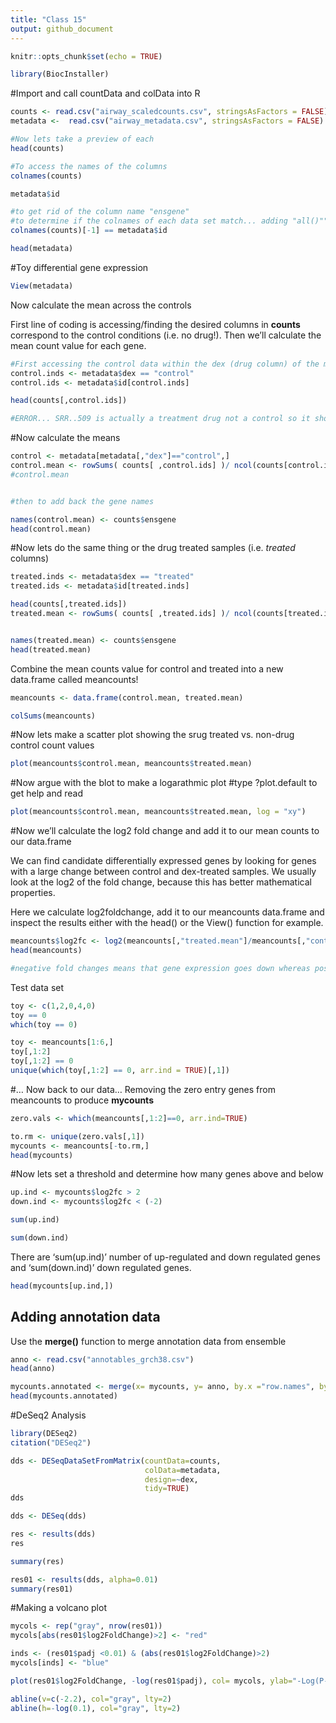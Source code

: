 ```yaml
---
title: "Class 15"
output: github_document
---
```


```r
knitr::opts_chunk$set(echo = TRUE)
```

```r
library(BiocInstaller)
```
#Import and call countData and colData into R
```r
counts <- read.csv("airway_scaledcounts.csv", stringsAsFactors = FALSE)
metadata <-  read.csv("airway_metadata.csv", stringsAsFactors = FALSE)
```

```r
#Now lets take a preview of each
head(counts)
```
```r
#To access the names of the columns
colnames(counts)
```
```r
metadata$id
```


```r
#to get rid of the column name "ensgene"
#to determine if the colnames of each data set match... adding "all()"" before colnames checks for all data within 
colnames(counts)[-1] == metadata$id
```

```r
head(metadata)
```

#Toy differential gene expression 
```r
View(metadata)
```

Now calculate the mean across the controls 

First line of coding is accessing/finding the desired columns in **counts** correspond to the control conditions (i.e. no drug!). Then we'll calculate the mean count value for each gene.

```r
#First accessing the control data within the dex (drug column) of the metadata set then calling it control.inds
control.inds <- metadata$dex == "control"
control.ids <- metadata$id[control.inds]

head(counts[,control.ids])

#ERROR... SRR..509 is actually a treatment drug not a control so it should not be displayed.. its being displayed bc we above coded "TRUE FALSE TRUE FALSE.. " and therefore ensgene was coded true and SRR..508 was coded as false when we did colnames(count) - [1]
```
#Now calculate the means
```r
control <- metadata[metadata[,"dex"]=="control",]
control.mean <- rowSums( counts[ ,control.ids] )/ ncol(counts[control.ids])
#control.mean


#then to add back the gene names 

names(control.mean) <- counts$ensgene
head(control.mean) 
```

#Now lets do the same thing or the drug treated samples (i.e. *treated* columns)
```r
treated.inds <- metadata$dex == "treated"
treated.ids <- metadata$id[treated.inds]

head(counts[,treated.ids])
treated.mean <- rowSums( counts[ ,treated.ids] )/ ncol(counts[treated.ids])


names(treated.mean) <- counts$ensgene
head(treated.mean) 
```

Combine the mean counts value for control and treated into a new data.frame called meancounts!
```r
meancounts <- data.frame(control.mean, treated.mean)
```

```r
colSums(meancounts)
```

#Now lets make a scatter plot showing the srug treated vs. non-drug control count values

```r
plot(meancounts$control.mean, meancounts$treated.mean)
```

#Now argue with the blot to make a logarathmic plot
#type ?plot.default to get help and read
```r
plot(meancounts$control.mean, meancounts$treated.mean, log = "xy")
```

#Now we'll calculate the log2 fold change  and add it to our mean counts to our data.frame

We can find candidate differentially expressed genes by looking for genes with a large change between control and dex-treated samples. We usually look at the log2 of the fold change, because this has better mathematical properties.

Here we calculate log2foldchange, add it to our meancounts data.frame and inspect the results either with the head() or the View() function for example.
```r
meancounts$log2fc <- log2(meancounts[,"treated.mean"]/meancounts[,"control.mean"])
head(meancounts)

#negative fold changes means that gene expression goes down whereas positive is gene expression goes up with treatment when looking at the fold change
```

Test data set
```r
toy <- c(1,2,0,4,0)
toy == 0
which(toy == 0)

```

```r
toy <- meancounts[1:6,]
toy[,1:2]
toy[,1:2] == 0
unique(which(toy[,1:2] == 0, arr.ind = TRUE)[,1])
```


#... Now back to our data... Removing the zero entry genes from meancounts to produce **mycounts**
```r
zero.vals <- which(meancounts[,1:2]==0, arr.ind=TRUE)

to.rm <- unique(zero.vals[,1])
mycounts <- meancounts[-to.rm,]
head(mycounts)
```

#Now lets set a threshold and determine how many genes above and below
```r
up.ind <- mycounts$log2fc > 2
down.ind <- mycounts$log2fc < (-2)
```

```r
sum(up.ind)
```
```r
sum(down.ind)
```


There are 'sum(up.ind)' number of up-regulated and down regulated genes and 'sum(down.ind)' down regulated genes.


```r
head(mycounts[up.ind,])
```

## Adding annotation data 

Use the **merge()** function to merge annotation data from ensemble
```r
anno <- read.csv("annotables_grch38.csv")
head(anno)
```

```r
mycounts.annotated <- merge(x= mycounts, y= anno, by.x ="row.names", by.y="ensgene")
head(mycounts.annotated)
```

#DeSeq2 Analysis
```r
library(DESeq2)
citation("DESeq2")
```

```r
dds <- DESeqDataSetFromMatrix(countData=counts, 
                              colData=metadata, 
                              design=~dex, 
                              tidy=TRUE)
dds
```

```r
dds <- DESeq(dds)
```


```r
res <- results(dds)
res
```


```r
summary(res)
```

```r
res01 <- results(dds, alpha=0.01)
summary(res01)
```


#Making a volcano plot

```r
mycols <- rep("gray", nrow(res01))
mycols[abs(res01$log2FoldChange)>2] <- "red"

inds <- (res01$padj <0.01) & (abs(res01$log2FoldChange)>2)
mycols[inds] <- "blue"

plot(res01$log2FoldChange, -log(res01$padj), col= mycols, ylab="-Log(P-value)", xlab= "Log2(FoldChange)")

abline(v=c(-2.2), col="gray", lty=2)
abline(h=-log(0.1), col="gray", lty=2)
```





























































































